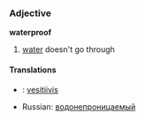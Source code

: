 === Adjective ===
'''waterproof'''
#[[water]] doesn't go through

====Translations====
{{top}}
*{{fi}}: [[vesitiivis]]
{{mid}}
*Russian: [[водонепроницаемый]]